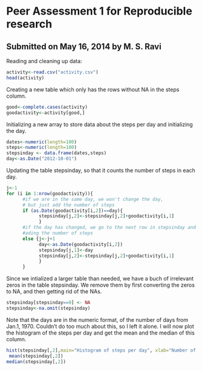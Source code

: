 Peer Assessment 1 for Reproducible research 
========================================================

## Submitted on May 16, 2014 by M. S. Ravi



Reading and cleaning up data:

```r
activity<-read.csv("activity.csv")
head(activity)
```

Creating a new table which only has the rows without NA in the steps column.

```r
good<-complete.cases(activity)
goodactivity<-activity[good,]
```
Initializing a new array to store data about the steps per day and initializing the day.
```r
dates<-numeric(length=100)
steps<-numeric(length=100)
stepsinday <- data.frame(dates,steps)
day<-as.Date("2012-10-01")
```
Updating the table stepsinday, so that it counts the number of steps in each day.
```r
j<-1
for (i in 1:nrow(goodactivity)){
      #if we are in the same day, we won't change the day, 
      # but just add the number of steps
      if (as.Date(goodactivity[i,2])==day){
            stepsinday[j,2]<-stepsinday[j,2]+goodactivity[i,1]
            }
      #if the day has changed, we go to the next row in stepsinday and start
      #ading the number of steps
      else {j<-j+1
            day<-as.Date(goodactivity[i,2])
            stepsinday[j,1]<-day
            stepsinday[j,2]<-stepsinday[j,2]+goodactivity[i,1]
            }
      }
```
Since we intialized a larger table than needed, we have a buch of irrelevant zeros in the table stepsinday. We remove them by first converting the zeros to NA, and then getting rid of the NAs.

```r
stepsinday[stepsinday==0] <- NA
stepsinday<-na.omit(stepsinday)
```
Note that the days are in the numeric format, of the number of days from Jan.1, 1970. Couldn't do too much about this, so I left it alone. I will now plot the histogram of the steps per day and get the mean and the median of this column.
```r
hist(stepsinday[,2],main="Histogram of steps per day", xlab="Number of Steps in a day",ylab="frequency")
 mean(stepsinday[,2])
median(stepsinday[,2])
```

